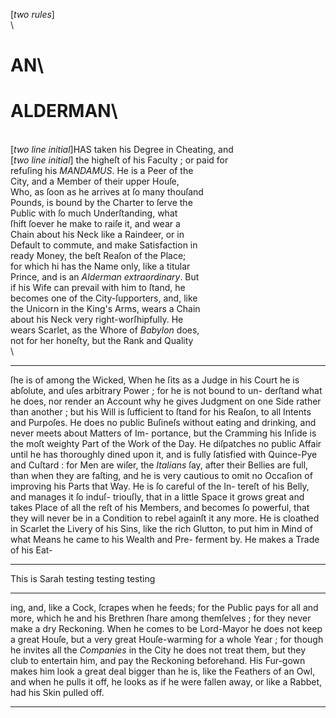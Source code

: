[*two rules*]\
\
# AN\
# ALDERMAN\
\
[*two line initial*]HAS taken his Degree in Cheating, and\
[*two line initial*] the higheſt of his Faculty ; or paid for\
refuſing his *MANDAMUS*.  He is a Peer of the\
City, and a Member of their upper Houſe,\
Who, as ſoon as he arrives at ſo many thouſand\
Pounds, is bound by the Charter to ſerve the\
Public with ſo much Underſtanding, what\
ſhift ſoever he make to raiſe it, and wear a\
Chain about his Neck like a Raindeer, or in\
Default to commute, and make Satisfaction in\
ready Money, the beſt Reaſon of the Place;\
for which hi has the Name only, like a titular\
Prince, and is an *Alderman extraordinary*.  But\
if his Wife can prevail with him to ſtand, he\
becomes one of the City-ſupporters, and, like\
the Unicorn in the King's Arms, wears a Chain\
about his Neck very right-worſhipfully.  He\
wears Scarlet, as the Whore of *Babylon* does,\
not for her honeſty, but the Rank and Quality\
\



---


ſhe is of among the Wicked,  When he ſits
as a Judge in his Court he is abſolute, and uſes
arbitrary Power ;  for he is not bound to un-
derſtand what he does, nor render an Account
why he gives Judgment on one Side rather
than another ;  but his Will is ſufficient to ſtand
for his Reaſon, to all Intents and Purpoſes.
He does no public Buſineſs without eating and
drinking, and never meets about Matters of Im-
portance, but the Cramming his Inſide is the
moſt weighty Part of the Work of the Day.
He diſpatches no public Affair until he has
thoroughly dined upon it, and is fully ſatisfied
with Quince-Pye and Cuſtard \:  for Men are
wiſer, the *Italians* ſay, after their Bellies are
full, than when they are faſting, and he is very
cautious to omit no Occaſion of improving his
Parts that Way.  He is ſo careful of the In-
tereſt of his Belly, and manages it ſo induſ-
triouſly, that in a little Space it grows great
and takes Place of all the reſt of his Members,
and becomes ſo powerful, that they will never
be in a Condition to rebel againſt it any more.
He is cloathed in Scarlet the Livery of his Sins,
like the rich Glutton, to put him in Mind of
what Means he came to his Wealth and Pre-
ferment by.  He makes a Trade of his Eat-


---


This is Sarah testing testing testing



---


ing, and, like a Cock, ſcrapes when he feeds;
for the Public pays for all and more, which he
and his Brethren ſhare among themſelves ;  for
they never make a dry Reckoning.  When he
comes to be Lord-Mayor he does not keep a
great Houſe, but a very great Houſe-warming
for a whole Year ; for though he invites all the
*Companies* in the City he does not treat them,
but they club to entertain him, and pay the
Reckoning beforehand.  His Fur-gown makes
him look a great deal bigger than he is, like
the Feathers of an Owl, and when he pulls
it off, he looks as if he were fallen away, or
like a Rabbet, had his Skin pulled off.


---


